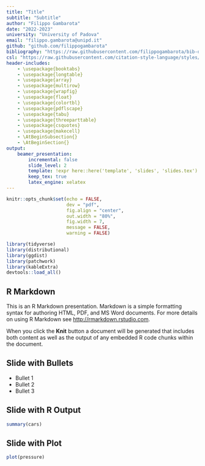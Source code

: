 ```yaml
---
title: "Title"
subtitle: "Subtitle"
author: "Filippo Gambarota"
date: "2022-2023"
university: "University of Padova"
email: "filippo.gambarota@unipd.it"
github: "github.com/filippogambarota"
bibliography: "https://raw.githubusercontent.com/filippogambarota/bib-database/main/references.bib"
csl: "https://raw.githubusercontent.com/citation-style-language/styles/master/apa-6th-edition.csl"
header-includes:
    - \usepackage{booktabs}
    - \usepackage{longtable}
    - \usepackage{array}
    - \usepackage{multirow}
    - \usepackage{wrapfig}
    - \usepackage{float}
    - \usepackage{colortbl}
    - \usepackage{pdflscape}
    - \usepackage{tabu}
    - \usepackage{threeparttable}
    - \usepackage{csquotes}
    - \usepackage{makecell}
    - \AtBeginSubsection{}
    - \AtBeginSection{}
output:
    beamer_presentation:
        incremental: false
        slide_level: 2
        template: !expr here::here('template', 'slides', 'slides.tex')
        keep_tex: true
        latex_engine: xelatex
---
```


```r
knitr::opts_chunk$set(echo = FALSE, 
                      dev = "pdf", 
                      fig.align = "center",
                      out.width = "80%",
                      fig.width = 7,
                      message = FALSE, 
                      warning = FALSE)
```

```r
library(tidyverse)
library(distributional)
library(ggdist)
library(patchwork)
library(kableExtra)
devtools::load_all()
```

## R Markdown

This is an R Markdown presentation. Markdown is a simple formatting syntax for authoring HTML, PDF, and MS Word documents. For more details on using R Markdown see <http://rmarkdown.rstudio.com>.

When you click the **Knit** button a document will be generated that includes both content as well as the output of any embedded R code chunks within the document.

## Slide with Bullets

- Bullet 1
- Bullet 2
- Bullet 3

## Slide with R Output

```r
summary(cars)
```

## Slide with Plot

```r
plot(pressure)
```
